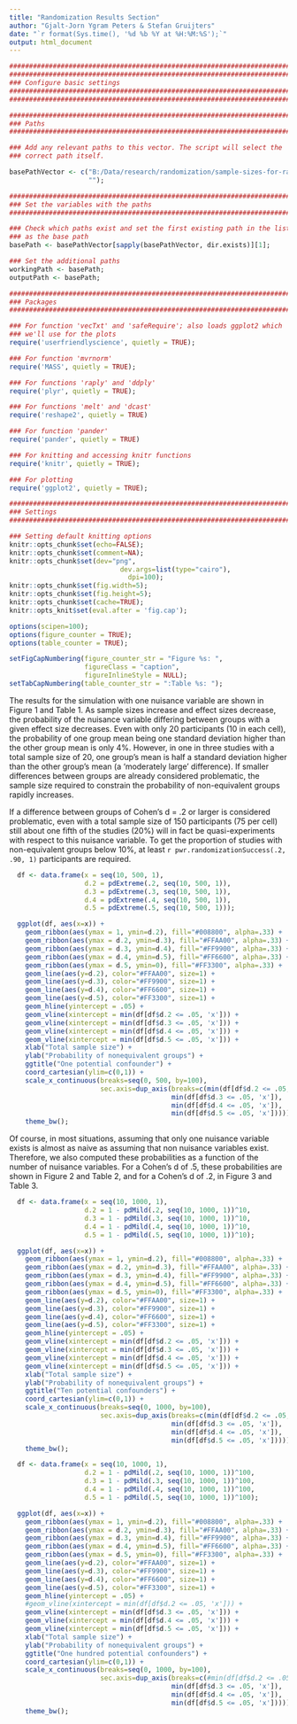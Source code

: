 ```yaml
---
title: "Randomization Results Section"
author: "Gjalt-Jorn Ygram Peters & Stefan Gruijters"
date: "`r format(Sys.time(), '%d %b %Y at %H:%M:%S');`"
output: html_document
---
```


```r

################################################################################
################################################################################
### Configure basic settings
################################################################################
################################################################################

########################################################################
### Paths
########################################################################

### Add any relevant paths to this vector. The script will select the
### correct path itself.

basePathVector <- c("B:/Data/research/randomization/sample-sizes-for-randomization",
                    "");

########################################################################
### Set the variables with the paths
########################################################################

### Check which paths exist and set the first existing path in the list
### as the base path
basePath <- basePathVector[sapply(basePathVector, dir.exists)][1];

### Set the additional paths
workingPath <- basePath;
outputPath <- basePath;

########################################################################
### Packages
########################################################################

### For function 'vecTxt' and 'safeRequire'; also loads ggplot2 which
### we'll use for the plots
require('userfriendlyscience', quietly = TRUE);

### For function 'mvrnorm'
require('MASS', quietly = TRUE);

### For functions 'raply' and 'ddply'
require('plyr', quietly = TRUE);

### For functions 'melt' and 'dcast'
require('reshape2', quietly = TRUE)

### For function 'pander'
require('pander', quietly = TRUE)

### For knitting and accessing knitr functions
require('knitr', quietly = TRUE);

### For plotting
require('ggplot2', quietly = TRUE);

########################################################################
### Settings
########################################################################

### Setting default knitting options
knitr::opts_chunk$set(echo=FALSE);
knitr::opts_chunk$set(comment=NA);
knitr::opts_chunk$set(dev="png", 
		  		            dev.args=list(type="cairo"),
			    	          dpi=100);
knitr::opts_chunk$set(fig.width=5);
knitr::opts_chunk$set(fig.height=5);
knitr::opts_chunk$set(cache=TRUE);
knitr::opts_knit$set(eval.after = 'fig.cap');

options(scipen=100);
options(figure_counter = TRUE);
options(table_counter = TRUE);

setFigCapNumbering(figure_counter_str = "Figure %s: ",
                   figureClass = "caption",
                   figureInlineStyle = NULL);
setTabCapNumbering(table_counter_str = ":Table %s: ");

```

The results for the simulation with one nuisance variable are shown in Figure 1 and Table 1. As sample sizes increase and effect sizes decrease, the probability of the nuisance variable differing between groups with a given effect size decreases. Even with only 20 participants (10 in each cell), the probability of one group mean being one standard deviation higher than the other group mean is only 4%. However, in one in three studies with a total sample size of 20, one group's mean is half a standard deviation higher than the other group's mean (a 'moderately large' difference). If smaller differences between groups are already considered problematic, the sample size required to constrain the probability of non-equivalent groups rapidly increases.

If a difference between groups of Cohen's d = .2 or larger is considered problematic, even with a total sample size of 150 participants (75 per cell) still about one fifth of the studies (20%) will in fact be quasi-experiments with respect to this nuisance variable. To get the proportion of studies with non-equivalent groups below 10%, at least `r pwr.randomizationSuccess(.2, .90, 1)` participants are required.

```r

  df <- data.frame(x = seq(10, 500, 1),
                   d.2 = pdExtreme(.2, seq(10, 500, 1)),
                   d.3 = pdExtreme(.3, seq(10, 500, 1)),
                   d.4 = pdExtreme(.4, seq(10, 500, 1)),
                   d.5 = pdExtreme(.5, seq(10, 500, 1)));

  ggplot(df, aes(x=x)) +
    geom_ribbon(aes(ymax = 1, ymin=d.2), fill="#008800", alpha=.33) +
    geom_ribbon(aes(ymax = d.2, ymin=d.3), fill="#FFAA00", alpha=.33) +
    geom_ribbon(aes(ymax = d.3, ymin=d.4), fill="#FF9900", alpha=.33) +
    geom_ribbon(aes(ymax = d.4, ymin=d.5), fill="#FF6600", alpha=.33) +
    geom_ribbon(aes(ymax = d.5, ymin=0), fill="#FF3300", alpha=.33) +
    geom_line(aes(y=d.2), color="#FFAA00", size=1) +
    geom_line(aes(y=d.3), color="#FF9900", size=1) +
    geom_line(aes(y=d.4), color="#FF6600", size=1) +
    geom_line(aes(y=d.5), color="#FF3300", size=1) +
    geom_hline(yintercept = .05) +
    geom_vline(xintercept = min(df[df$d.2 <= .05, 'x'])) +
    geom_vline(xintercept = min(df[df$d.3 <= .05, 'x'])) +
    geom_vline(xintercept = min(df[df$d.4 <= .05, 'x'])) +
    geom_vline(xintercept = min(df[df$d.5 <= .05, 'x'])) +
    xlab("Total sample size") +
    ylab("Probability of nonequivalent groups") +
    ggtitle("One potential confounder") +
    coord_cartesian(ylim=c(0,1)) +
    scale_x_continuous(breaks=seq(0, 500, by=100),
                       sec.axis=dup_axis(breaks=c(min(df[df$d.2 <= .05, 'x']),
                                         min(df[df$d.3 <= .05, 'x']),
                                         min(df[df$d.4 <= .05, 'x']),
                                         min(df[df$d.5 <= .05, 'x'])))) +
    theme_bw();

```

Of course, in most situations, assuming that only one nuisance variable exists is almost as naive as assuming that non nuisance variables exist. Therefore, we also computed these probabilities as a function of the number of nuisance variables. For a Cohen's d of .5, these probabilities are shown in Figure 2 and Table 2, and for a Cohen's d of .2, in Figure 3 and Table 3.

```r

  df <- data.frame(x = seq(10, 1000, 1),
                   d.2 = 1 - pdMild(.2, seq(10, 1000, 1))^10,
                   d.3 = 1 - pdMild(.3, seq(10, 1000, 1))^10,
                   d.4 = 1 - pdMild(.4, seq(10, 1000, 1))^10,
                   d.5 = 1 - pdMild(.5, seq(10, 1000, 1))^10);

  ggplot(df, aes(x=x)) +
    geom_ribbon(aes(ymax = 1, ymin=d.2), fill="#008800", alpha=.33) +
    geom_ribbon(aes(ymax = d.2, ymin=d.3), fill="#FFAA00", alpha=.33) +
    geom_ribbon(aes(ymax = d.3, ymin=d.4), fill="#FF9900", alpha=.33) +
    geom_ribbon(aes(ymax = d.4, ymin=d.5), fill="#FF6600", alpha=.33) +
    geom_ribbon(aes(ymax = d.5, ymin=0), fill="#FF3300", alpha=.33) +
    geom_line(aes(y=d.2), color="#FFAA00", size=1) +
    geom_line(aes(y=d.3), color="#FF9900", size=1) +
    geom_line(aes(y=d.4), color="#FF6600", size=1) +
    geom_line(aes(y=d.5), color="#FF3300", size=1) +
    geom_hline(yintercept = .05) +
    geom_vline(xintercept = min(df[df$d.2 <= .05, 'x'])) +
    geom_vline(xintercept = min(df[df$d.3 <= .05, 'x'])) +
    geom_vline(xintercept = min(df[df$d.4 <= .05, 'x'])) +
    geom_vline(xintercept = min(df[df$d.5 <= .05, 'x'])) +
    xlab("Total sample size") +
    ylab("Probability of nonequivalent groups") +
    ggtitle("Ten potential confounders") +
    coord_cartesian(ylim=c(0,1)) +
    scale_x_continuous(breaks=seq(0, 1000, by=100),
                       sec.axis=dup_axis(breaks=c(min(df[df$d.2 <= .05, 'x']),
                                         min(df[df$d.3 <= .05, 'x']),
                                         min(df[df$d.4 <= .05, 'x']),
                                         min(df[df$d.5 <= .05, 'x'])))) +
    theme_bw();

```


```r

  df <- data.frame(x = seq(10, 1000, 1),
                   d.2 = 1 - pdMild(.2, seq(10, 1000, 1))^100,
                   d.3 = 1 - pdMild(.3, seq(10, 1000, 1))^100,
                   d.4 = 1 - pdMild(.4, seq(10, 1000, 1))^100,
                   d.5 = 1 - pdMild(.5, seq(10, 1000, 1))^100);

  ggplot(df, aes(x=x)) +
    geom_ribbon(aes(ymax = 1, ymin=d.2), fill="#008800", alpha=.33) +
    geom_ribbon(aes(ymax = d.2, ymin=d.3), fill="#FFAA00", alpha=.33) +
    geom_ribbon(aes(ymax = d.3, ymin=d.4), fill="#FF9900", alpha=.33) +
    geom_ribbon(aes(ymax = d.4, ymin=d.5), fill="#FF6600", alpha=.33) +
    geom_ribbon(aes(ymax = d.5, ymin=0), fill="#FF3300", alpha=.33) +
    geom_line(aes(y=d.2), color="#FFAA00", size=1) +
    geom_line(aes(y=d.3), color="#FF9900", size=1) +
    geom_line(aes(y=d.4), color="#FF6600", size=1) +
    geom_line(aes(y=d.5), color="#FF3300", size=1) +
    geom_hline(yintercept = .05) +
    #geom_vline(xintercept = min(df[df$d.2 <= .05, 'x'])) +
    geom_vline(xintercept = min(df[df$d.3 <= .05, 'x'])) +
    geom_vline(xintercept = min(df[df$d.4 <= .05, 'x'])) +
    geom_vline(xintercept = min(df[df$d.5 <= .05, 'x'])) +
    xlab("Total sample size") +
    ylab("Probability of nonequivalent groups") +
    ggtitle("One hundred potential confounders") +
    coord_cartesian(ylim=c(0,1)) +
    scale_x_continuous(breaks=seq(0, 1000, by=100),
                       sec.axis=dup_axis(breaks=c(#min(df[df$d.2 <= .05, 'x']),
                                         min(df[df$d.3 <= .05, 'x']),
                                         min(df[df$d.4 <= .05, 'x']),
                                         min(df[df$d.5 <= .05, 'x'])))) +
    theme_bw();

```
